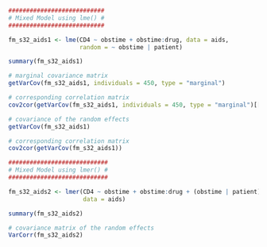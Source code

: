 ```r
###########################
# Mixed Model using lme() #
###########################

fm_s32_aids1 <- lme(CD4 ~ obstime + obstime:drug, data = aids,
                    random = ~ obstime | patient)

summary(fm_s32_aids1)

# marginal covariance matrix
getVarCov(fm_s32_aids1, individuals = 450, type = "marginal")

# corresponding correlation matrix
cov2cor(getVarCov(fm_s32_aids1, individuals = 450, type = "marginal")[[1]])

# covariance of the random effects
getVarCov(fm_s32_aids1)

# corresponding correlation matrix
cov2cor(getVarCov(fm_s32_aids1))

############################
# Mixed Model using lmer() #
############################

fm_s32_aids2 <- lmer(CD4 ~ obstime + obstime:drug + (obstime | patient),
                     data = aids)

summary(fm_s32_aids2)

# covariance matrix of the random effects
VarCorr(fm_s32_aids2)
```

